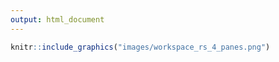 ```yaml
---
output: html_document
---
```


```r
knitr::include_graphics("images/workspace_rs_4_panes.png")
```
